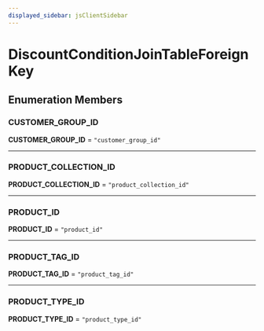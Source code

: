 ```yaml
---
displayed_sidebar: jsClientSidebar
---
```



# DiscountConditionJoinTableForeignKey

## Enumeration Members

### CUSTOMER\_GROUP\_ID

 **CUSTOMER\_GROUP\_ID** = ``"customer_group_id"``

___

### PRODUCT\_COLLECTION\_ID

 **PRODUCT\_COLLECTION\_ID** = ``"product_collection_id"``

___

### PRODUCT\_ID

 **PRODUCT\_ID** = ``"product_id"``

___

### PRODUCT\_TAG\_ID

 **PRODUCT\_TAG\_ID** = ``"product_tag_id"``

___

### PRODUCT\_TYPE\_ID

 **PRODUCT\_TYPE\_ID** = ``"product_type_id"``
